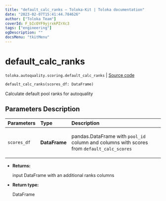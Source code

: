 ```yaml
---
title: "default_calc_ranks — Toloka-Kit | Toloka documentation"
date: "2023-02-07T15:41:44.784626"
author: ["Toloka Team"]
coverId: F_bIcOYF9yjrxkPZrXc3
tags: ["engineering"]
ogDescription: ""
docsMenu: "tkitMenu"
---
```


# default_calc_ranks
`toloka.autoquality.scoring.default_calc_ranks` | [Source code](https://github.com/Toloka/toloka-kit/blob/v1.1.3/src/autoquality/scoring.py#L111)

```python
default_calc_ranks(scores_df: DataFrame)
```

Calculate default pool ranks for autoquality

## Parameters Description

| Parameters | Type | Description |
| :----------| :----| :-----------|
`scores_df`|**DataFrame**|<p>pandas.DataFrame with `pool_id` column and columns with scores from `default_calc_scores`</p>

* **Returns:**

  input DataFrame with an additional ranks columns

* **Return type:**

  DataFrame